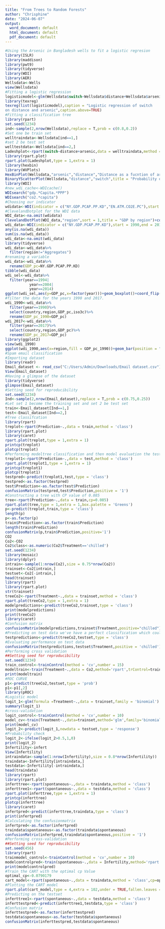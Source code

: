 ---
title: "From Trees to Random Forests"
author: "Chrisphine"
date: "2024-06-07"
output:
  word_document: default
  html_document: default
  pdf_document: default
---

```{r}
#Using the Arsenic in Bangladesh wells to fit a logistic regresion
library(ISLR)
library(maddison)
library(pwt9)
library(tidyverse)
library(WDI)
library(AER)
Wellsdata<-Wells
view(Wellsdata)
#Fitting a logistic regression
logisticmodel<-glm(Wellsdata$switch~Wellsdata$distance+Wellsdata$arsenic,family = binomial(link = logit),data = Wellsdata)
library(texreg)
texreg(list(logisticmodel),caption = "Logistic regression of switch
on distance and arsenic",caption.above=TRUE)
#Fitting a classification tree
library(rpart)
set.seed(1234)
ind<-sample(2,nrow(Wellsdata),replace = T,prob = c(0.8,0.2))
#Set one be train set
welltraindata<-Wellsdata[ind==1,]
#set 2 be test set
welltestdata<-Wellsdata[ind==2,]
Ladeshplot<-rpart(switch~distance+arsenic,data = welltraindata,method = 'class')
library(rpart.plot)
rpart.plot(Ladeshplot,type = 1,extra = 1)
library(hexbin)
library(WVPlots)
HexBinPlot(Wellsdata,"arsenic","distance","Distance as a fucntion of arsenic")+geom_smooth(color="black",se=FALSE)
BinaryYScatterPlot(Wellsdata,"distance","switch",title = "Probability of switching by distance")
library(WDI)
#new_wdi_cache<-WDIcache()
WDIsearch("gdp.*Capita.*PPP")
WDIsearch("co2.*capita")
#Choosing our indicator
wdidata<-WDI(indicator = c("NY.GDP.PCAP.PP.KD","EN.ATM.CO2E.PC"),start = 2010,end = 2010,extra = TRUE)
#ClevelandDotplot for the WDI data
WDI_data<-na.omit(wdidata)
ClevelandDotPlot(WDI_data,"region",sort = 1,title = "GDP by region")+coord_flip()
wdi_data<-WDI(indicator = c("NY.GDP.PCAP.PP.KD"),start = 1990,end = 2017,extra = TRUE)
any(is.na(wdi_data))
sum(is.na(wdi_data))
wdi_data<-na.omit(wdi_data)
library(tidyverse)
wdi_data<-wdi_data%>%
  filter(region!="Aggregates")
#renaming a variable
wdi_data<-wdi_data%>%
  rename(GDP_pc=NY.GDP.PCAP.PP.KD)
tibble(wdi_data)
wdi_sel<-wdi_data%>%
  filter(year==1994|
           year==2004|
           year==2014)
ggplot(wdi_sel,aes(y=GDP_pc,x=factor(year)))+geom_boxplot()+coord_flip()
#filter the data for the years 1990 and 2017.
wdi_1990<-wdi_data%>%
  filter(year==1990)%>%
  select(country,region,GDP_pc,iso3c)%>%
  rename(GDP_pc_1990=GDP_pc)
wdi_2017<-wdi_data%>%
  filter(year==2017)%>%
  select(country,region,GDP_pc)%>%
  rename(GDP_pc_2017=GDP_pc)
library(ggplot2)
view(wdi_1990)
ggplot(wdi_1990,aes(x=region,fill = GDP_pc_1990))+geom_bar(position = "dodge")+scale_fill_brewer()+coord_flip()
#Spam email classification
#Importing dataset
library(readr)
Email_dataset <- read_csv("C:/Users/Admin/Downloads/Email dataset.csv")
View(Email_dataset)
#Having a glimpse of the dataset
library(tidyverse)
glimpse(Email_dataset)
#Setting seed for reproducibility
set.seed(1234)
Ind<-sample(2,nrow(Email_dataset),replace = T,prob = c(0.75,0.25))
#Let set 1 become the training set and set 2 be test set
train<-Email_dataset[Ind==1,]
test<-Email_dataset[Ind==2,]
#Tree classifcation
library(rpart)
treplot<-rpart(Prediction~.,data = train,method = 'class')
library(rpart.plot)
library(caret)
rpart.plot(treplot,type = 1,extra = 1)
printcp(treplot)
plotcp(treplot)
#Performing modeltree classification and then model evaluation the testset 
treplot1<-rpart(Prediction~.,data = test,method = 'class')
rpart.plot(treplot1,type = 1,extra = 1)
printcp(treplot1)
plotcp(treplot1)
testpred<-predict(treplot1,test,type = 'class')
testpred<-as.factor(testpred)
test$Prediction<-as.factor(test$Prediction)
confusionMatrix(testpred,test$Prediction,positive = '1')
#Constructing a tree with CP value of 0.085
tree<-rpart(Prediction~.,data = train,cp=0.085)
rpart.plot(tree,type = 1,extra = 1,box.palette = 'Greens')
p<-predict(treplot,train,type = 'class')
length(p)
p<-as.factor(p)
train$Prediction<-as.factor(train$Prediction)
length(train$Prediction)
confusionMatrix(p,train$Prediction,positive='1')
CO2
Co2<-CO2
Co2$class<-as.numeric(Co2$Treatment=='chilled')
set.seed(1234)
library(mosaic)
library(dplyr)
intrain<-sample(1:nrow(Co2),size = 0.75*nrow(Co2))
trainset<-Co2[intrain,]
testset<-Co2[-intrain,]
head(trainset)
library(rpart)
library(rpart.plot)
str(trainset)
treeCo2<-rpart(Treatment~.,data = trainset,method = 'class')
rpart.plot(treeCo2,type = 1,extra = 1)
modelpredictions<-predict(treeCo2,trainset,type = 'class')
print(modelpredictions)
print(treeCo2)
library(caret)
#Confusion matrix
confusionMatrix(modelpredictions,trainset$Treatment,positive="chilled")
#Predicting on test data we've have a perfect classification which could mean overfitting
testpredictions<-predict(treeCo2,testset,type = 'class')
#Evaluating performance on test data
confusionMatrix(testpredictions,testset$Treatment,positive = 'chilled')
#Performing cross validation
##Setting seed for reproducibility
set.seed(1234)
train_control<-trainControl(method = 'cv',number = 15)
modeltrain<-train(Treatment~.,data = Co2,method='rpart',trControl=train_control)
print(modeltrain)
#ROC CURVE
p1<-predict(treeCo2,testset,type = 'prob')
p1<-p1[,2]
library(pROC)
#Logistic model
logit_1<-glm(formula =Treatment~.,data = trainset,family = 'binomial')
summary(logit_1)
#cross-validation
logit_control<-trainControl(method = 'cv',number = 10)
model_cv<-train(Treatment~.,data=trainset,method='glm',family='binomial',trControl=logit_control)
print(model_cv)
logit_2<-predict(logit_1,newdata = testset,type = 'response')
#Probability check
logit_2<-ifelse(logit_2>0.5,1,0)
print(logit_2)
Infertility<-infert
View(Infertility)
intraindata<-sample(1:nrow(Infertility),size = 0.8*nrow(Infertility))
traindata<-Infertility[intraindata,]
testdata<-Infertility[-intraindata,]
head(traindata)
library(rpart)
library(rpart.plot)
inferttree<-rpart(spontaneous~.,data = traindata,method = 'class')
inferttree1<-rpart(spontaneous~.,data = testdata,method = 'class')
rpart.plot(inferttree,type = 1,extra = 1)
printcp(inferttree)
plotcp(inferttree)
library(caret)
infertpred<-predict(inferttree,traindata,type = 'class')
print(infertpred)
#Calculating the confusionmatrix
infertpred<-as.factor(infertpred)
traindata$spontaneous<-as.factor(traindata$spontaneous)
confusionMatrix(infertpred,traindata$spontaneous,positive = '1')
#Performing cross-validation
##Setting seed for reproducibility
set.seed(456)
library(rpart)
trainmodel_control<-trainControl(method = 'cv',number = 10)
modelcontrolpred<-train(spontaneous~.,data = Infertility,method='rpart',trControl=trainmodel_control)
print(modelcontrolpred)
#Train the CART with the optimal cp Value
optimal_cp<-0.0790179
cart_model<-rpart(spontaneous~.,data = traindata,method = 'class',cp=optimal_cp)
#Plotting the CART model
rpart.plot(cart_model,type = 4,extra = 102,under = TRUE,fallen.leaves = TRUE,main='CART Model Visualization',box.palette = "GnYlRd")
#Predicting on the testset 
inferttree1<-rpart(spontaneous~.,data = testdata,method = 'class')
inferttestpred<-predict(inferttree1,testdata,type = 'class')
#Confusion matrix
inferttestpred<-as.factor(inferttestpred)
testdata$spontaneous<-as.factor(testdata$spontaneous)
confusionMatrix(inferttestpred,testdata$spontaneous)

```

